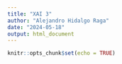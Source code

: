 ---
title: "XAI 3"
author: "Alejandro Hidalgo Raga"
date: "2024-05-18"
output: html_document
---

```{r setup, include=FALSE}
knitr::opts_chunk$set(echo = TRUE)
```

